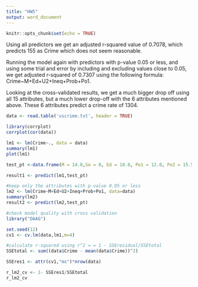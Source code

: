 ```yaml
---
title: "HW5"
output: word_document
---
```


```r
knitr::opts_chunk$set(echo = TRUE)
```

Using all predictors we get an adjusted r-squared value of 0.7078, which predicts 155 as Crime which does not seem reasonable. 

Running the model again with predictors with p-value 0.05 or less, and using some trial and error by including and excluding values close to 0.05, we get adjusted r-squared of 0.7307 using the following formula: Crime~M+Ed+U2+Ineq+Prob+Po1. 

Looking at the cross-validated results, we get a much bigger drop off using all 15 attributes, but a much lower drop-off with the 6 attributes mentioned above. These 6 attributes predict a crime rate of 1304.

```r
data <- read.table('uscrime.txt', header = TRUE)

library(corrplot)
corrplot(cor(data))

lm1 <- lm(Crime~., data = data)
summary(lm1)
plot(lm1)

test_pt <-data.frame(M = 14.0,So = 0, Ed = 10.0, Po1 = 12.0, Po2 = 15.5,LF = 0.640, M.F = 94.0, Pop = 150, NW = 1.1, U1 = 0.120, U2 = 3.6, Wealth = 3200, Ineq = 20.1, Prob = 0.04,Time = 39.0)

result1 <- predict(lm1,test_pt)

#keep only the attributes with p-value 0.05 or less
lm2 <- lm(Crime~M+Ed+U2+Ineq+Prob+Po1, data=data)
summary(lm2)
result2 <- predict(lm2,test_pt)

#check model quality with cross validation
library("DAAG")

set.seed(12)
cv1 <- cv.lm(data,lm1,m=4)

#calculate r-squared using r^2 = = 1 - SSEresidual/SSEtotal
SSEtotal <- sum((data$Crime - mean(data$Crime))^2)

SSEres1 <- attr(cv1,"ms")*nrow(data)

r_lm2_cv <- 1- SSEres1/SSEtotal
r_lm2_cv

```